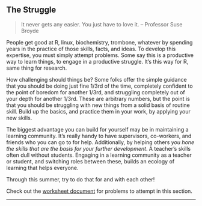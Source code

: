 ## The Struggle

> It never gets any easier. You just have to love it.
> -- Professor Suse Broyde

People get good at R, linux, biochemistry, trombone, whatever by spending
years in the practice of those skills, facts, and ideas.
To develop this expertise, you must simply attempt problems.
Some say this is a productive way to learn things, to engage in a productive
struggle. 
It's this way for R, same thing for research.

How challenging should things be?
Some folks offer the simple guidance that you should be doing just fine 1/3rd
of the time, completely confident to the point of boredom for another 1/3rd,
and struggling completely out of your depth for another 1/3rd. 
These are arbitrary numbers, but the point is that you should be struggling
with new things from a solid basis of routine skill.
Build up the basics, and practice them in your work, by applying your new
skills.

The biggest advantage you can build for yourself may be in maintaining a
learning community.
It's really handy to have supervisors, co-workers, and friends  who you can
go to for help.
Additionally, by helping others 
_you hone the skills that are the basis for your further development_.
A teacher's skills often dull without students.
Engaging in a learning community as a teacher or student, and switching roles
between these, builds an ecology of learning that helps everyone.

Through this summer, try to do that for and with each other!

Check out the [worksheet document](worksheets/dll-r_Day5_Lab.Rmd) for 
problems to attempt in this section.

---
